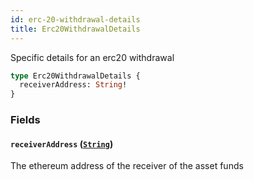 ```yaml
---
id: erc-20-withdrawal-details
title: Erc20WithdrawalDetails
---
```



Specific details for an erc20 withdrawal

```graphql
type Erc20WithdrawalDetails {
  receiverAddress: String!
}
```


### Fields

#### `receiverAddress` ([`String`](/docs/v0.47/graphql/scalars/string))

The ethereum address of the receiver of the asset funds




